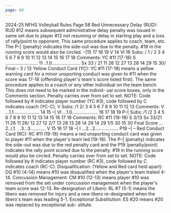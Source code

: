 ```yaml
---
page: 60
---
```


2024-25 NFHS Volleyball Rules Page 58 Red Unnecessary Delay (RUD): RUD #12 means subsequent administrative delay penalty was issued in same set due to player #12 not resuming or delay in starting play and a loss of rally/point to opponent. This same procedure applies to coach, team, etc. The P–| (penalty) indicates the side-out was due to the penalty. #19 in the running score would also be circled. –|15 17 18 19 V 14 VI 16 Subs: / 1 / 2 3 4 5 6 7 8 9 10 11 12 13 14 15 16 17 18 Comments: YC #11 (17-18) S ......................... 11 ..1.0...................... Sx 33 / 21 11 26 12 27 13 28 14 29 15 30/ Final – 3 / 13 Yellow Conduct Card (YC): YC #11 (17-18) means a yellow warning card for a minor unsporting conduct was given to #11 when the score was 17-18 (offending player's team's score listed first). The same procedure applies to a coach or any other individual on the team bench. This does not need to be marked in the individ- ual score boxes, only in the Comments section. Penalty carries over from set to set. NOTE: Code followed by # indicates player number (YC #3), code followed by C indicates coach (YC-C). V Subs: /1 2/ 3 4 5 6 7 8 9 10 11 12 13 Comments: V ...1.1.................... 14 15 –| VI ...1.0.................... 16 17 18 19 P–| Subs: /1 /2 3 4 5 6 7 8 9 10 11 12 13 14 15 16 17 18 Comments: RC #11 (19-18) S 3/13 Sx 33/21 11 26 11 26/ 12 27 12 2/7 13 28 13 28 14 29 14 29 1/5 30 15 30 Final Score ... 2../.1. . .3...3............ V 15 16 17 18 –| I ...2...2.................. P19 –| – Red Conduct Card (RC): RC #11 (19-18) means a red unsporting conduct card was given to player #11 when the player's team led (19-18). The P–| (penalty) indicates the side-out was due to the red penalty card and the P19 (penalty/point) indicates the rally point scored due to the penalty. #19 in the running score would also be circled. Penalty carries over from set to set. NOTE: Code followed by # indicates player number (RC #3), code followed by C indicates coach (RC-C). Disqualification: (Yellow and Red card held apart): DQ #10 (4-14) means #10 was disqualified when the player's team trailed 4-14. Concussion Management: CM #10 (12-13) means player #10 was removed from the set under concussion management when the player's team score was 12-13. Re-designation of Libero: RL #7 (5-1) means the libero was removed for injury and a new libero re-designated when the libero's team was leading 5-1. Exceptional Substitution: ES #20 means #20 was replaced by exceptional sub- stitute.
